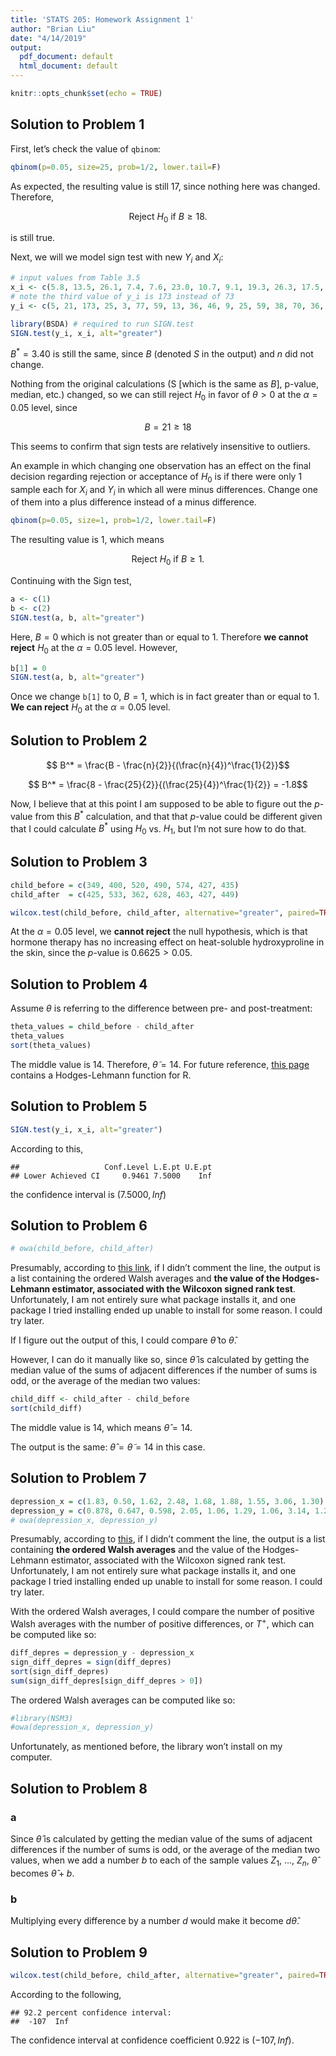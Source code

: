 ```yaml
---
title: 'STATS 205: Homework Assignment 1'
author: "Brian Liu"
date: "4/14/2019"
output:
  pdf_document: default
  html_document: default
---
```


```r
knitr::opts_chunk$set(echo = TRUE)
```

##  Solution to Problem 1

First, let's check the value of `qbinom`:

```r
qbinom(p=0.05, size=25, prob=1/2, lower.tail=F)
```

As expected, the resulting value is still 17, since nothing here was changed. Therefore,

$$ \text{Reject } H_0 \text{ if } B \geq 18\text{.} $$

is still true.

Next, we will we model sign test with new $Y_i$ and $X_i$:

```r
# input values from Table 3.5
x_i <- c(5.8, 13.5, 26.1, 7.4, 7.6, 23.0, 10.7, 9.1, 19.3, 26.3, 17.5, 17.9, 18.3, 14.2, 55.2, 15.4, 30.0, 21.3, 26.8, 8.1, 24.3, 21.3, 18.2, 22.5, 31.1)
# note the third value of y_i is 173 instead of 73
y_i <- c(5, 21, 173, 25, 3, 77, 59, 13, 36, 46, 9, 25, 59, 38, 70, 36, 55, 46, 25, 30, 29 ,46, 71, 31, 33)
```

```r
library(BSDA) # required to run SIGN.test
SIGN.test(y_i, x_i, alt="greater")
```

$B^* = 3.40$ is still the same, since $B$ (denoted $S$ in the output) and $n$ did not change.

Nothing from the original calculations (S [which is the same as $B$], p-value, median, etc.) changed, so we can still reject $H_0$ in favor of $\theta > 0$ at the $\alpha = 0.05$ level, since

$$ B = 21 \geq 18 $$

This seems to confirm that sign tests are relatively insensitive to outliers. 

An example in which changing one observation has an effect on the final decision regarding rejection or acceptance of $H_0$ is if there were only 1 sample each for $X_i$ and $Y_i$ in which all were minus differences.  Change one of them into a plus difference instead of a minus difference.

```r
qbinom(p=0.05, size=1, prob=1/2, lower.tail=F)
```

The resulting value is $1$, which means

$$ \text{Reject } H_0 \text{ if } B \geq 1 \text{.}$$

Continuing with the Sign test,

```r
a <- c(1)
b <- c(2)
SIGN.test(a, b, alt="greater")
```

Here, $B = 0$ which is not greater than or equal to $1$. Therefore **we cannot reject** $H_0$ at the $\alpha = 0.05$ level. However,

```r
b[1] = 0
SIGN.test(a, b, alt="greater")
```

Once we change `b[1]` to 0, $B = 1$, which is in fact greater than or equal to $1$. **We can reject** $H_0$ at the $\alpha = 0.05$ level.

## Solution to Problem 2

$$ B^* = \frac{B - \frac{n}{2}}{(\frac{n}{4})^\frac{1}{2}}$$

$$ B^* = \frac{8 - \frac{25}{2}}{(\frac{25}{4})^\frac{1}{2}} = -1.8$$

Now, I believe that at this point I am supposed to be able to figure out the $p$-value from this $B^*$ calculation, and that that $p$-value could be different given that I could calculate $B^*$ using $H_0$ vs. $H_1$, but I'm not sure how to do that.

## Solution to Problem 3

```r
child_before = c(349, 400, 520, 490, 574, 427, 435)
child_after  = c(425, 533, 362, 628, 463, 427, 449)

wilcox.test(child_before, child_after, alternative="greater", paired=TRUE)
```

At the $\alpha = 0.05$ level, we **cannot reject** the null hypothesis, which is that hormone therapy has no increasing effect on heat-soluble hydroxyproline in the skin, since the $p$-value is $0.6625 > 0.05$.

## Solution to Problem 4

Assume $\theta$ is referring to the difference between pre- and post-treatment:

```r
theta_values = child_before - child_after
theta_values
sort(theta_values)
```

The middle value is 14. Therefore, $\tilde{\theta} = 14$. For future reference, [this page](https://www.rdocumentation.org/packages/DescTools/versions/0.99.19/topics/HodgesLehmann) contains a Hodges-Lehmann function for R.

## Solution to Problem 5

```r
SIGN.test(y_i, x_i, alt="greater")
```

According to this,

```
##                   Conf.Level L.E.pt U.E.pt
## Lower Achieved CI     0.9461 7.5000    Inf
```
the confidence interval is $(7.5000, Inf)$

## Solution to Problem 6

```r
# owa(child_before, child_after)
```

Presumably, according to [this link](https://www.rdocumentation.org/packages/NSM3/versions/1.12/topics/owa), if I didn't comment the line, the output is a list containing the ordered Walsh averages and **the value of the Hodges-Lehmann estimator, associated with the Wilcoxon signed rank test**. Unfortunately, I am not entirely sure what package installs it, and one package I tried installing ended up unable to install for some reason. I could try later.

If I figure out the output of this, I could compare $\hat{\theta}$ to $\hat{\theta}$.

However, I can do it manually like so, since $\hat{\theta}$ is calculated by getting the median value of the sums of adjacent differences if the number of sums is odd, or the average of the median two values:

```r
child_diff <- child_after - child_before
sort(child_diff)
```

The middle value is 14, which means $\hat{\theta} = 14$.

The output is the same: $\hat{\theta} = \tilde{\theta} = 14$ in this case.

## Solution to Problem 7

```r
depression_x = c(1.83, 0.50, 1.62, 2.48, 1.68, 1.88, 1.55, 3.06, 1.30)
depression_y = c(0.878, 0.647, 0.598, 2.05, 1.06, 1.29, 1.06, 3.14, 1.29)
# owa(depression_x, depression_y)
```

Presumably, according to [this](https://www.rdocumentation.org/packages/NSM3/versions/1.12/topics/owa), if I didn't comment the line, the output is a list containing **the ordered Walsh averages** and the value of the Hodges-Lehmann estimator, associated with the Wilcoxon signed rank test. Unfortunately, I am not entirely sure what package installs it, and one package I tried installing ended up unable to install for some reason. I could try later.

With the ordered Walsh averages, I could compare the number of positive Walsh averages with the number of positive differences, or $T^+$, which can be computed like so:

```r
diff_depres = depression_y - depression_x
sign_diff_depres = sign(diff_depres)
sort(sign_diff_depres)
sum(sign_diff_depres[sign_diff_depres > 0])
```

The ordered Walsh averages can be computed like so:

```r
#library(NSM3)
#owa(depression_x, depression_y)
```

Unfortunately, as mentioned before, the library won't install on my computer.

## Solution to Problem 8

### a

Since $\hat{\theta}$ is calculated by getting the median value of the sums of adjacent differences if the number of sums is odd, or the average of the median two values, when we add a number $b$ to each of the sample values $Z_1$, ..., $Z_n$, $\hat{\theta}$ becomes $\hat{\theta} + b$.

### b

Multiplying every difference by a number $d$ would make it become $d\hat{\theta}$.

## Solution to Problem 9

```r
wilcox.test(child_before, child_after, alternative="greater", paired=TRUE, conf.int = TRUE, conf.level = 0.922)
```

According to the following,

```
## 92.2 percent confidence interval:
##  -107  Inf
```

The confidence interval at confidence coefficient $0.922$ is $(-107, Inf)$.